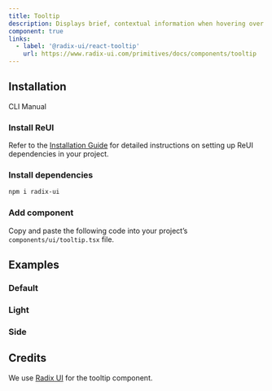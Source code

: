 ```yaml
---
title: Tooltip
description: Displays brief, contextual information when hovering over or focusing on an element, improving clarity without cluttering the interface.
component: true
links:
  - label: '@radix-ui/react-tooltip'
    url: https://www.radix-ui.com/primitives/docs/components/tooltip
---
```


## Installation

<Tabs defaultValue="cli">

<TabsList>
  <TabsTrigger value="cli">CLI</TabsTrigger>
  <TabsTrigger value="manual">Manual</TabsTrigger>
</TabsList>

<TabsContent value="cli">
  <CliCommands name="tooltip" />
</TabsContent>

<TabsContent value="manual">    
<Steps>

### Install ReUI

Refer to the [Installation Guide](/docs/installation) for detailed instructions on setting up ReUI dependencies in your project.

### Install dependencies

```bash
npm i radix-ui
```

### Add component

Copy and paste the following code into your project’s `components/ui/tooltip.tsx` file.

<ComponentPreview name="tooltip" />

</Steps>

</TabsContent>

</Tabs>

## Examples

### Default

<ExamplePreview path="tooltip/default" />

### Light

<ExamplePreview path="tooltip/light" />

### Side

<ExamplePreview path="tooltip/side" />

## Credits

We use [Radix UI](https://www.radix-ui.com/primitives/docs/components/tooltip) for the tooltip component.

